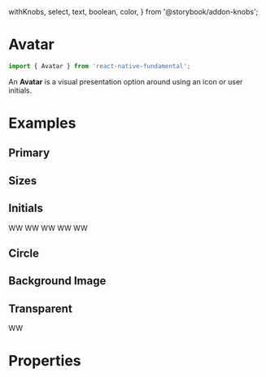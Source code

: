   withKnobs,
  select,
  text,
  boolean,
  color,
} from '@storybook/addon-knobs';

<Meta title="Avatar" component={Avatar} />

# Avatar

```js
import { Avatar } from 'react-native-fundamental';
```

An **Avatar** is a visual presentation option around using an icon or user initials.

# Examples

## Primary

<Preview>
  <Story name="primary">
    <Avatar iconSet="FontAwesome" glyph="user" size="m" />
  </Story>
</Preview>

## Sizes

<Preview>
  <Story name="sizes">
    <Inline>
      <Avatar iconSet="FontAwesome" glyph="user" size="xs" />
      <Avatar iconSet="FontAwesome" glyph="user" size="s" />
      <Avatar iconSet="FontAwesome" glyph="user" size="m" />
      <Avatar iconSet="FontAwesome" glyph="user" size="l" />
      <Avatar iconSet="FontAwesome" glyph="user" size="xl" />
    </Inline>
  </Story>
</Preview>

## Initials

<Preview>
  <Story name="initials">
    <Inline>
      <Avatar size="xs">WW</Avatar>
      <Avatar size="s">WW</Avatar>
      <Avatar size="m">WW</Avatar>
      <Avatar size="l">WW</Avatar>
      <Avatar size="xl">WW</Avatar>
    </Inline>
  </Story>
</Preview>

## Circle

<Preview>
  <Story name="circle">
    <Inline>
      <Avatar circle iconSet="FontAwesome" glyph="user" size="xs" />
      <Avatar circle iconSet="FontAwesome" glyph="user" size="s" />
      <Avatar circle iconSet="FontAwesome" glyph="user" size="m" />
      <Avatar circle iconSet="FontAwesome" glyph="user" size="l" />
      <Avatar circle iconSet="FontAwesome" glyph="user" size="xl" />
    </Inline>
  </Story>
</Preview>

## Background Image

<Preview>
  <Story name="background Image">
    <Inline>
      <Avatar
        circle
        backgroundImageUrl="https://www.github.com/fokind.png"
        size="xs"
      />
      <Avatar
        circle
        backgroundImageUrl="https://www.github.com/fokind.png"
        size="s"
      />
      <Avatar
        circle
        backgroundImageUrl="https://www.github.com/fokind.png"
        size="m"
      />
      <Avatar
        circle
        backgroundImageUrl="https://www.github.com/fokind.png"
        size="l"
      />
      <Avatar
        circle
        backgroundImageUrl="https://www.github.com/fokind.png"
        size="xl"
      />
    </Inline>
  </Story>
</Preview>

## Transparent

<Preview>
  <Story name="transparent">
    <Inline>
      <Avatar size="m" transparent>
        WW
      </Avatar>
      <Avatar iconSet="FontAwesome" glyph="user" size="l" transparent />
    </Inline>
  </Story>
</Preview>

# Properties

<Props of={Avatar} />
